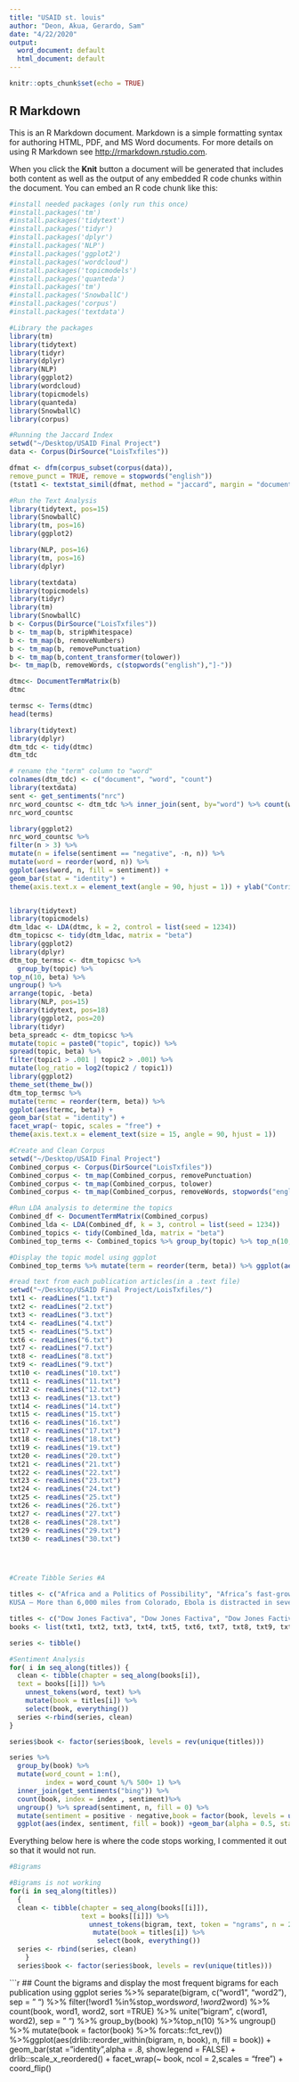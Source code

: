 ```yaml
---
title: "USAID st. louis"
author: "Deon, Akua, Gerardo, Sam"
date: "4/22/2020"
output:
  word_document: default
  html_document: default
---
```



```r
knitr::opts_chunk$set(echo = TRUE)
```

## R Markdown

This is an R Markdown document. Markdown is a simple formatting syntax for authoring HTML, PDF, and MS Word documents. For more details on using R Markdown see <http://rmarkdown.rstudio.com>.

When you click the **Knit** button a document will be generated that includes both content as well as the output of any embedded R code chunks within the document. You can embed an R code chunk like this:

```r
#install needed packages (only run this once)
#install.packages('tm')
#install.packages('tidytext')
#install.packages('tidyr')
#install.packages('dplyr')
#install.packages('NLP')
#install.packages('ggplot2')
#install.packages('wordcloud')
#install.packages('topicmodels')
#install.packages('quanteda')
#install.packages('tm')
#install.packages('SnowballC')
#install.packages('corpus')
#install.packages('textdata')
```

```r
#Library the packages
library(tm)
library(tidytext)
library(tidyr)
library(dplyr)
library(NLP)
library(ggplot2)
library(wordcloud)
library(topicmodels)
library(quanteda)
library(SnowballC)
library(corpus)
```

```r
#Running the Jaccard Index
setwd("~/Desktop/USAID Final Project")
data <- Corpus(DirSource("LoisTxfiles"))

dfmat <- dfm(corpus_subset(corpus(data)),
remove_punct = TRUE, remove = stopwords("english"))
(tstat1 <- textstat_simil(dfmat, method = "jaccard", margin = "documents"))
```

```r
#Run the Text Analysis
library(tidytext, pos=15)
library(SnowballC)
library(tm, pos=16)
library(ggplot2)

library(NLP, pos=16)
library(tm, pos=16)
library(dplyr)

library(textdata)
library(topicmodels)
library(tidyr)
library(tm)
library(SnowballC)
b <- Corpus(DirSource("LoisTxfiles"))
b <- tm_map(b, stripWhitespace)
b <- tm_map(b, removeNumbers)
b <- tm_map(b, removePunctuation)
b <- tm_map(b,content_transformer(tolower))
b<- tm_map(b, removeWords, c(stopwords("english"),"]-"))

dtmc<- DocumentTermMatrix(b)
dtmc

termsc <- Terms(dtmc)
head(terms)

library(tidytext)
library(dplyr)
dtm_tdc <- tidy(dtmc)
dtm_tdc

# rename the "term" column to "word"
colnames(dtm_tdc) <- c("document", "word", "count")
library(textdata)
sent <- get_sentiments("nrc")
nrc_word_countsc <- dtm_tdc %>% inner_join(sent, by="word") %>% count(word,sentiment, sort=TRUE) %>% ungroup()
nrc_word_countsc

library(ggplot2)
nrc_word_countsc %>%
filter(n > 3) %>%
mutate(n = ifelse(sentiment == "negative", -n, n)) %>%
mutate(word = reorder(word, n)) %>%
ggplot(aes(word, n, fill = sentiment)) +
geom_bar(stat = "identity") +
theme(axis.text.x = element_text(angle = 90, hjust = 1)) + ylab("Contribution to sentiment")


library(tidytext)
library(topicmodels)
dtm_ldac <- LDA(dtmc, k = 2, control = list(seed = 1234))
dtm_topicsc <- tidy(dtm_ldac, matrix = "beta")
library(ggplot2)
library(dplyr)
dtm_top_termsc <- dtm_topicsc %>%
  group_by(topic) %>%
top_n(10, beta) %>%
ungroup() %>%
arrange(topic, -beta)
library(NLP, pos=15)
library(tidytext, pos=18)
library(ggplot2, pos=20)
library(tidyr)
beta_spreadc <- dtm_topicsc %>%
mutate(topic = paste0("topic", topic)) %>%
spread(topic, beta) %>%
filter(topic1 > .001 | topic2 > .001) %>%
mutate(log_ratio = log2(topic2 / topic1))
library(ggplot2)
theme_set(theme_bw())
dtm_top_termsc %>%
mutate(termc = reorder(term, beta)) %>%
ggplot(aes(termc, beta)) +
geom_bar(stat = "identity") +
facet_wrap(~ topic, scales = "free") +
theme(axis.text.x = element_text(size = 15, angle = 90, hjust = 1))

```

```r
#Create and Clean Corpus
setwd("~/Desktop/USAID Final Project")
Combined_corpus <- Corpus(DirSource("LoisTxfiles"))
Combined_corpus <- tm_map(Combined_corpus, removePunctuation)
Combined_corpus <- tm_map(Combined_corpus, tolower)
Combined_corpus <- tm_map(Combined_corpus, removeWords, stopwords("english"))

```

```r
#Run LDA analysis to determine the topics
Combined_df <- DocumentTermMatrix(Combined_corpus)
Combined_lda <- LDA(Combined_df, k = 3, control = list(seed = 1234))
Combined_topics <- tidy(Combined_lda, matrix = "beta")
Combined_top_terms <- Combined_topics %>% group_by(topic) %>% top_n(10, beta) %>%arrange(topic, -beta)

#Display the topic model using ggplot
Combined_top_terms %>% mutate(term = reorder(term, beta)) %>% ggplot(aes(term, beta, fill= factor(topic))) + geom_col(show.legend = FALSE) + facet_wrap(~topic, scales = "free") +coord_flip()
```


```r
#read text from each publication articles(in a .text file)
setwd("~/Desktop/USAID Final Project/LoisTxfiles/")
txt1 <- readLines("1.txt")
txt2 <- readLines("2.txt")
txt3 <- readLines("3.txt")
txt4 <- readLines("4.txt")
txt5 <- readLines("5.txt")
txt6 <- readLines("6.txt")
txt7 <- readLines("7.txt")
txt8 <- readLines("8.txt")
txt9 <- readLines("9.txt")
txt10 <- readLines("10.txt")
txt11 <- readLines("11.txt")
txt12 <- readLines("12.txt")
txt13 <- readLines("13.txt")
txt14 <- readLines("14.txt")
txt15 <- readLines("15.txt")
txt16 <- readLines("16.txt")
txt17 <- readLines("17.txt")
txt18 <- readLines("18.txt")
txt19 <- readLines("19.txt")
txt20 <- readLines("20.txt")
txt21 <- readLines("21.txt")
txt22 <- readLines("22.txt")
txt23 <- readLines("23.txt")
txt24 <- readLines("24.txt")
txt25 <- readLines("25.txt")
txt26 <- readLines("26.txt")
txt27 <- readLines("27.txt")
txt28 <- readLines("28.txt")
txt29 <- readLines("29.txt")
txt30 <- readLines("30.txt")





```

```r
#Create Tibble Series #A

titles <- c("Africa and a Politics of Possibility", "Africa’s fast-growing array of choices in outmost partners is lifting a awaiting of a 21st century hasten for Africa — a modern-day foe to secure privileged, if not exclusive, entrance to a continent’s economic, confidence and domestic resources and resources", "Last week, Ivanka Trump, the first daughter of the United States and adviser to the president made a four-day trip to Africa, first landing in the East African nation of Ethiopia, then flying 2,942 miles west to Côte d'Ivoire","The June 10 opinion article by a Daniel Runde titled “The US should ask more of the African Development Bank before considering a capital increase” betrays a lack of understanding of the work of the African Development Bank and its impact on the African continent","Fourteen months ago, John Bolton—then inhabitant confidence adviser—rolled out a Trump Africa policy. In Bolton’s view, that still guides a administration’s proceed toward a region, a tip priority for a U.S. in Africa is a great power competition. As he put it, China and Russia are deliberately and aggressively targeting their investments in a segment to gain a rival advantage over a United States.","A Loveland proprietor is streamer adult a OFDA response to Ebola in Africa.(Photo: USAID)
KUSA – More than 6,000 miles from Colorado, Ebola is distracted in several countries in Africa","a arise of Cyclone Idai, Mozambique and many of southern Africa is grappling with widespread flooding, infrastructure damage, food insecurity, and inner displacement. The ascent predicament has been worsened by slow floodwaters, that bluster epidemics of cholera or other diseases. Such a one-two punch could turn increasingly common as meridian change intensifies storms in a exposed region.","The deadly Ebola outbreak in Congo is now an international health emergency, the World Health Organization announced Wednesday after a case was confirmed in a city of 2 million people .","Fourteen years ago, Mustefa Hafiz and 1,300 farmers in his village in Ethiopia could barely grow enough food to feed their families. Today, Mustefa harvests over 30,000 pounds of potatoes and other crops each year. He also earns $9,700 in annual profit, enough to enroll his daughters in school and build a house equipped with a water pump and modern outhouse.","Dire Dawa, Ethiopia - Millions of people in a Horn of Africa are pang from a enlarged drought that is coinciding with a United States‘s offer to condense appropriation for lifesaving food aid.","The U.S. Treasury recently decided to level sanctions against the Lebanon-based Jammal Trust Bank for supporting Hezbollah’s illicit financial and banking activities. This led almost immediately to the bank’s collapse, showing just how much of an effect targeted sanctions can have.","What do India, Turkey, Japan, China, and a European Union have in common with Africa that a United States does not? Each nation and a EU have hold dual or some-more summits with African heads of state. While there were certain aspects in a Trump administration’s Africa plan that was expelled late final year, there was no plead of a U.S.-Africa summit. Does this matter?", "Far from the din of Washington, Ivanka Trump toured businesses run by women in Ethiopia on Sunday while promoting a White House global economic program for women.", "Less than a year after giving birth to twin boys, Melanie Atieno’s health worker delivered troubling news: both of Melanie’s sons were malnourished. Melanie felt frustrated. She did not know how to get her sons the nutrients they needed to thrive, and she was not alone – even when many mothers in the developing world have enough food for their children, the traditional diet lacks important nutrients like Vitamin D and iron. In Kenya, where Melanie and her family live, over one-quarter of all children under five are stunted, a sign of chronic malnutrition.","First lady Melania Trump visited a school in Malawi that has struggled with its student-teacher ratio and donated more than 1.4 million textbooks Thursday.","First ladyMelania Trump was greeted by demonstrators holding sings referencing her husband's past remarks upon landing in Malawi on Thursday morning.","This has been an amazing month in the search for innovations to fight some of the biggest infectious disease threats of our time. The U.S. Food and Drug Administration (FDA) recently approved a new drug for treating highly drug-resistant forms of tuberculosis (TB), the world’s most deadly infectious disease. Meanwhile, from the Democratic Republic of the Congo (DRC) comes news that two experimental Ebola drugs are dramatically improving the survival rate of infected patients.","Now is the time to reform US humanitarian assistance, refugee response","PAE acquires international disaster response contractor","Reason for optimism in Trump's Prosper Africa policy","Secretary of State Pompeo Completes Trip to Africa ","Thirty-seven immature women from opposite Africa connoisseur from Women in African Power Program","Trump to help impoverished nations educate their children","Trump's purported “shithole” comments come behind to haunt Melania during Africa visit","Uganda confirms Ebola case as virus jumps border","US should take pride in the lifesaving role our foreign aid has provided","USAID director Green visits Darfur as U.S. considers lifting sanctions on Sudan","WHO says Ebola is global emergency","WHO warns it's running out of money to fight Ebola")

```

```r

titles <- c("Dow Jones Factiva", "Dow Jones Factiva", "Dow Jones Factiva", "Dow Jones Factiva","The University News","Student Life","Student Life","St. Louis Post-Dispatch","St. Louis Post-Dispatch", "The St. Louis American","The St. Louis American","St. Louis Business Journal","St. Louis Business Journal","97.1 FM Talk","STL Jewish Light","St. Louis Public Radio","St. Louis Public Radio", "Fox 2 Now","KRCG","Daily Journal Online","Daily Journal Online","Daily Journal Online","St. Louis Post-Dispatch","STL Jewish Light", "STL Jewish Light", "The St. Louis American","The St. Louis American","97.1 FM Talk","St. Louis Public Radio", "St. Louis Public Radio")#, "Report News Today")#, #"NBC Washington", "NBC Washington" )
books <- list(txt1, txt2, txt3, txt4, txt5, txt6, txt7, txt8, txt9, txt10, txt11, txt12, txt13, txt14, txt15, txt16, txt17, txt18, txt19, txt20, txt21, txt22, txt23, txt24, txt25, txt26, txt27, txt28, txt29, txt30) 

series <- tibble()

```

```r

#Sentiment Analysis
for( i in seq_along(titles)) {
  clean <- tibble(chapter = seq_along(books[i]),
  text = books[[i]]) %>%
    unnest_tokens(word, text) %>%
    mutate(book = titles[i]) %>%
    select(book, everything())
  series <-rbind(series, clean)
}

series$book <- factor(series$book, levels = rev(unique(titles)))
```

```r
series %>% 
  group_by(book) %>%
  mutate(word_count = 1:n(), 
         index = word_count %/% 500+ 1) %>% 
  inner_join(get_sentiments("bing")) %>%
  count(book, index = index , sentiment)%>%
  ungroup() %>% spread(sentiment, n, fill = 0) %>%
  mutate(sentiment = positive - negative,book = factor(book, levels = unique(titles))) %>%
  ggplot(aes(index, sentiment, fill = book)) +geom_bar(alpha = 0.5, stat = "identity", show.legend = FALSE) + facet_wrap(~ book, ncol = 2,scales = "free_x")
```

Everything below here is where the code stops working, I commented it out so that it would not run.
```r
#Bigrams

#Bigrams is not working
for(i in seq_along(titles))
  {
  clean <- tibble(chapter = seq_along(books[[i]]),
                  text = books[[i]]) %>%
                    unnest_tokens(bigram, text, token = "ngrams", n = 2) %>%                            
                     mutate(book = titles[i]) %>% 
                      select(book, everything())
  series <- rbind(series, clean)
    }
  series$book <- factor(series$book, levels = rev(unique(titles)))

```

```r
## Count the bigrams and display the most frequent bigrams for each publication using ggplot
series %>% 
  separate(bigram, c("word1", "word2"), sep = " ") %>% 
  filter(!word1 %in%stop_words$word, !word2 %in% stop_words$word) 
%>% count(book, word1, word2, sort =TRUE) 
%>% unite("bigram", c(word1, word2), sep = " ") %>% group_by(book) %>%top_n(10) %>% ungroup() %>% mutate(book = factor(book) %>% forcats::fct_rev()) %>%ggplot(aes(drlib::reorder_within(bigram, n, book), n, fill = book)) + geom_bar(stat = "identity",alpha = .8, show.legend = FALSE) + drlib::scale_x_reordered() + facet_wrap(~ book, ncol = 2,scales = "free") + coord_flip()
